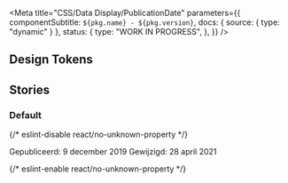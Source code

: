 
<Meta
  title="CSS/Data Display/PublicationDate"
  parameters={{
    componentSubtitle: `${pkg.name} - ${pkg.version}`,
    docs: { source: { type: "dynamic" } },
    status: {
      type: "WORK IN PROGRESS",
    },
  }}
/>

<Description markdown={readme} />

## Design Tokens

<DesignTokenDocBlock categoryName="PublicationDate" viewType="table" />

## Stories

### Default

<Canvas>
  {/* eslint-disable react/no-unknown-property */}
  <Story name="Default">
    <p class="utrecht-paragraph denhaag-publication-date">
      <span class="denhaag-publication-date__published">Gepubliceerd: 9 december 2019</span>
      <span class="denhaag-publication-date__edited">Gewijzigd: 28 april 2021</span>
    </p>
  </Story>
  {/* eslint-enable react/no-unknown-property */}
</Canvas>
